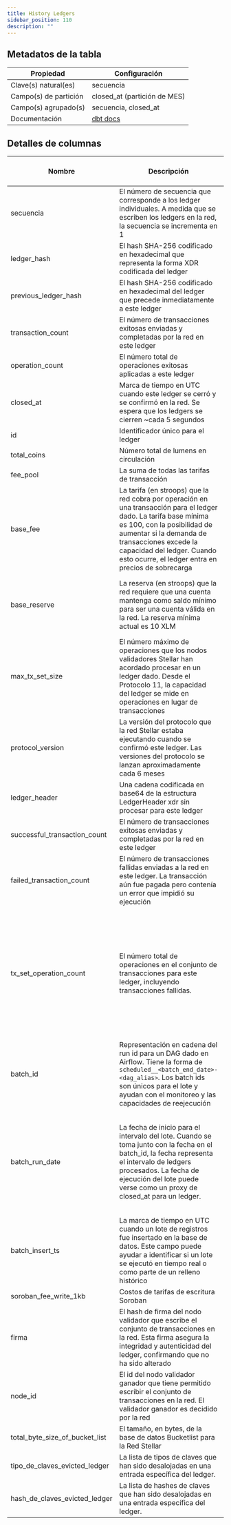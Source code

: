 ```yaml
---
title: History Ledgers
sidebar_position: 110
description: ""
---
```


<div className="scoped-data-dictionary-table">

## Metadatos de la tabla

| Propiedad             | Configuración                                                                                                  |
| --------------------- | -------------------------------------------------------------------------------------------------------------- |
| Clave(s) natural(es)  | secuencia                                                                                                      |
| Campo(s) de partición | closed_at (partición de MES)                                                                                   |
| Campo(s) agrupado(s)  | secuencia, closed_at                                                                                           |
| Documentación         | [dbt docs](http://www.stellar-dbt-docs.com/#!/source/source.stellar_dbt_public.crypto_stellar.history_ledgers) |

## Detalles de columnas

| Nombre                         | Descripción                                                                                                                                                                                                                                                                            | Tipo de dato    | Valores de dominio                            | ¿Requerido? | Notas                                                                                                                                                                                |   |
| ------------------------------ | -------------------------------------------------------------------------------------------------------------------------------------------------------------------------------------------------------------------------------------------------------------------------------------- | --------------- | --------------------------------------------- | ----------- | ------------------------------------------------------------------------------------------------------------------------------------------------------------------------------------ | - |
| secuencia                      | El número de secuencia que corresponde a los ledger individuales. A medida que se escriben los ledgers en la red, la secuencia se incrementa en 1                                                                                                                                      | entero          |                                               | Sí          |                                                                                                                                                                                      |   |
| ledger_hash                    | El hash SHA-256 codificado en hexadecimal que representa la forma XDR codificada del ledger                                                                                                                                                                                            | cadena          |                                               | Sí          |                                                                                                                                                                                      |   |
| previous_ledger_hash           | El hash SHA-256 codificado en hexadecimal del ledger que precede inmediatamente a este ledger                                                                                                                                                                                          | cadena          |                                               | No          |                                                                                                                                                                                      |   |
| transaction_count              | El número de transacciones exitosas enviadas y completadas por la red en este ledger                                                                                                                                                                                                   | entero          |                                               | Sí          | Por defecto es 0                                                                                                                                                                     |   |
| operation_count                | El número total de operaciones exitosas aplicadas a este ledger                                                                                                                                                                                                                        | entero          |                                               | Sí          | Por defecto es 0                                                                                                                                                                     |   |
| closed_at                      | Marca de tiempo en UTC cuando este ledger se cerró y se confirmó en la red. Se espera que los ledgers se cierren ~cada 5 segundos                                                                                                                                                      | marca de tiempo |                                               | Sí          |                                                                                                                                                                                      |   |
| id                             | Identificador único para el ledger                                                                                                                                                                                                                                                     | entero          |                                               | Sí          |                                                                                                                                                                                      |   |
| total_coins                    | Número total de lumens en circulación                                                                                                                                                                                                                                                  | entero          |                                               | Sí          |                                                                                                                                                                                      |   |
| fee_pool                       | La suma de todas las tarifas de transacción                                                                                                                                                                                                                                            | entero          |                                               | Sí          |                                                                                                                                                                                      |   |
| base_fee                       | La tarifa (en stroops) que la red cobra por operación en una transacción para el ledger dado. La tarifa base mínima es 100, con la posibilidad de aumentar si la demanda de transacciones excede la capacidad del ledger. Cuando esto ocurre, el ledger entra en precios de sobrecarga | entero          |                                               | Sí          | El stroop es la representación fraccional de un lumen (XLM). 1 stroop es 0.0000001 XLM.                                                                                              |   |
| base_reserve                   | La reserva (en stroops) que la red requiere que una cuenta mantenga como saldo mínimo para ser una cuenta válida en la red. La reserva mínima actual es 10 XLM                                                                                                                         | entero          | 5000000 100000000                             | Sí          | El stroop es la representación fraccional de un lumen (XLM). 1 stroop es 0.0000001 XLM.                                                                                              |   |
| max_tx_set_size                | El número máximo de operaciones que los nodos validadores Stellar han acordado procesar en un ledger dado. Desde el Protocolo 11, la capacidad del ledger se mide en operaciones en lugar de transacciones                                                                             | entero          | 50 - máximo original 500 1000 - máximo actual | Sí          |                                                                                                                                                                                      |   |
| protocol_version               | La versión del protocolo que la red Stellar estaba ejecutando cuando se confirmó este ledger. Las versiones del protocolo se lanzan aproximadamente cada 6 meses                                                                                                                       | entero          | enteros 1 - 19 (incrementará)                 | Sí          | Por defecto es 0                                                                                                                                                                     |   |
| ledger_header                  | Una cadena codificada en base64 de la estructura LedgerHeader xdr sin procesar para este ledger                                                                                                                                                                                        | bytes           |                                               | No          |                                                                                                                                                                                      |   |
| successful_transaction_count   | El número de transacciones exitosas enviadas y completadas por la red en este ledger                                                                                                                                                                                                   | entero          |                                               | No          |                                                                                                                                                                                      |   |
| failed_transaction_count       | El número de transacciones fallidas enviadas a la red en este ledger. La transacción aún fue pagada pero contenía un error que impidió su ejecución                                                                                                                                    | entero          |                                               | No          |                                                                                                                                                                                      |   |
| tx_set_operation_count         | El número total de operaciones en el conjunto de transacciones para este ledger, incluyendo transacciones fallidas.                                                                                                                                                                    | entero          |                                               | No          | Las transacciones en Stellar son atómicas. Si una de las operaciones dentro de un conjunto de transacciones falla, toda la transacción fallará, incluyendo cualquier otra operación. |   |
| batch_id                       | Representación en cadena del run id para un DAG dado en Airflow. Tiene la forma de `scheduled__<batch_end_date>-<dag_alias>`. Los batch ids son únicos para el lote y ayudan con el monitoreo y las capacidades de reejecución                                                         | cadena          |                                               | Sí          |                                                                                                                                                                                      |   |
| batch_run_date                 | La fecha de inicio para el intervalo del lote. Cuando se toma junto con la fecha en el batch_id, la fecha representa el intervalo de ledgers procesados. La fecha de ejecución del lote puede verse como un proxy de closed_at para un ledger.                                         | fecha y hora    |                                               | Sí          | La tabla está particionada por batch_run_date. Se recomienda siempre incluir batch_run_date en el filtro si es posible para ayudar a reducir el costo de la consulta.                |   |
| batch_insert_ts                | La marca de tiempo en UTC cuando un lote de registros fue insertado en la base de datos. Este campo puede ayudar a identificar si un lote se ejecutó en tiempo real o como parte de un relleno histórico                                                                               | marca de tiempo |                                               | Sí          |                                                                                                                                                                                      |   |
| soroban_fee_write_1kb          | Costos de tarifas de escritura Soroban                                                                                                                                                                                                                                                 | entero          |                                               | No          |                                                                                                                                                                                      |   |
| firma                          | El hash de firma del nodo validador que escribe el conjunto de transacciones en la red. Esta firma asegura la integridad y autenticidad del ledger, confirmando que no ha sido alterado                                                                                                | cadena          |                                               | Sí          |                                                                                                                                                                                      |   |
| node_id                        | El id del nodo validador ganador que tiene permitido escribir el conjunto de transacciones en la red. El validador ganador es decidido por la red                                                                                                                                      | cadena          |                                               | Sí          |                                                                                                                                                                                      |   |
| total_byte_size_of_bucket_list | El tamaño, en bytes, de la base de datos Bucketlist para la Red Stellar                                                                                                                                                                                                                | entero          |                                               | Sí          |                                                                                                                                                                                      |   |
| tipo_de_claves_evicted_ledger  | La lista de tipos de claves que han sido desalojadas en una entrada específica del ledger.                                                                                                                                                                                             | cadena          |                                               | No          |                                                                                                                                                                                      |   |
| hash_de_claves_evicted_ledger  | La lista de hashes de claves que han sido desalojadas en una entrada específica del ledger.                                                                                                                                                                                            | cadena          |                                               |             | No                                                                                                                                                                                   |   |

</div>
